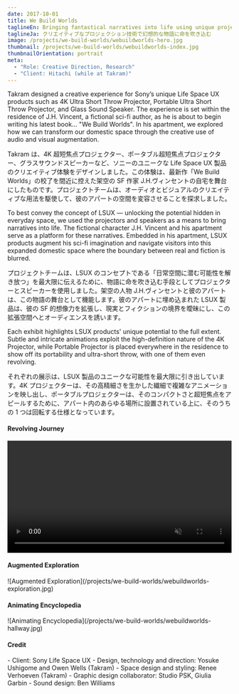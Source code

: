 ```yaml
---
date: 2017-10-01
title: We Build Worlds
taglineEn: Bringing fantastical narratives into life using unique projection techniques
taglineJa: クリエイティブなプロジェクション技術で幻想的な物語に命を吹き込む
image: /projects/we-build-worlds/webuildworlds-hero.jpg
thumbnail: /projects/we-build-worlds/webuildworlds-index.jpg
thumbnailOrientation: portrait
meta:
  - "Role: Creative Direction, Research"
  - "Client: Hitachi (while at Takram)"
---
```



<Bilingual>

Takram designed a creative experience for Sony’s unique Life Space UX products such as 4K Ultra Short Throw Projector, Portable Ultra Short Throw Projector, and Glass Sound Speaker. The experience is set within the residence of J.H. Vincent, a fictional sci-fi author, as he is about to begin writing his latest book… "We Build Worlds". In his apartment, we explored how we can transform our domestic space through the creative use of audio and visual augmentation.

Takram は、4K 超短焦点プロジェクター、ポータブル超短焦点プロジェクター、グラスサウンドスピーカーなど、ソニーのユニークな Life Space UX 製品のクリエイティブ体験をデザインしました。この体験は、最新作「We Build Worlds」の校了を間近に控えた架空の SF 作家 J.H.ヴィンセントの自宅を舞台にしたものです。プロジェクトチームは、オーディオとビジュアルのクリエイティブな用法を駆使して、彼のアパートの空間を変容させることを探求しました。

</Bilingual>

<Bilingual>
To best convey the concept of LSUX ― unlocking the potential hidden in everyday space, we used the projectors and speakers as a means to bring narratives into life. The fictional character J.H. Vincent and his apartment serve as a platform for these narratives. Embedded in his apartment, LSUX products augment his sci-fi imagination and navigate visitors into this expanded domestic space where the boundary between real and fiction is blurred.

プロジェクトチームは、LSUX のコンセプトである「日常空間に潜む可能性を解き放つ」を最大限に伝えるために、物語に命を吹き込む手段としてプロジェクターとスピーカーを使用しました。架空の人物 J.H.ヴィンセントと彼のアパートは、この物語の舞台として機能します。彼のアパートに埋め込まれた LSUX 製品は、彼の SF 的想像力を拡張し、現実とフィクションの境界を曖昧にし、この拡張空間へとオーディエンスを誘います。

</Bilingual>

<Bilingual>

Each exhibit highlights LSUX products' unique potential to the full extent. Subtle and intricate animations exploit the high-definition nature of the 4K Projector, while Portable Projector is placed everywhere in the residence to show off its portability and ultra-short throw, with one of them even revolving.

それぞれの展示は、LSUX 製品のユニークな可能性を最大限に引き出しています。4K プロジェクターは、その高精細さを生かした繊細で複雑なアニメーションを映し出し、ポータブルプロジェクターは、そのコンパクトさと超短焦点をアピールするために、アパート内のあらゆる場所に設置されている上に、そのうちの 1 つは回転する仕様となっています。

</Bilingual>

#### Revolving Journey

<Bilingual>
  <video
    src="/projects/we-build-worlds/webuildworlds-revolving.mp4"
    autoPlay
    muted
    loop
    width="100%"
  ></video>
</Bilingual>

#### Augmented Exploration

<Bilingual>
  ![Augmented
  Exploration](/projects/we-build-worlds/webuildworlds-exploration.jpg)
</Bilingual>

#### Animating Encyclopedia

<Bilingual>
  ![Animating Encyclopedia](/projects/we-build-worlds/webuildworlds-hallway.jpg)
</Bilingual>

#### Credit

<Monolingual>
- Client: Sony Life Space UX
- Design, technology and direction: Yosuke Ushigome and Owen Wells (Takram)
- Space design and styling: Renee Verhoeven (Takram)
- Graphic design collaborator: Studio PSK, Giulia Garbin
- Sound design: Ben Williams

</Monolingual>

